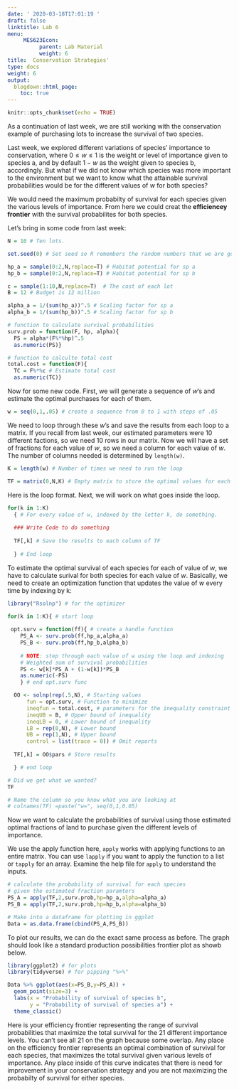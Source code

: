 ```yaml
---
date: ' 2020-03-18T17:01:19 '
draft: false
linktitle: Lab 6
menu: 
     MES623Econ:
          parent: Lab Material
          weight: 6
title:  Conservation Strategies'
type: docs
weight: 6
output:
  blogdown::html_page:
    toc: true
---
```

```r
knitr::opts_chunk$set(echo = TRUE)
```
As a continuation of last week, we are still working with the conservation example of purchasing lots to increase the survival of two species. 

Last week, we explored different variations of species' importance to conservation, where $0\leq w\leq 1$ is the weight or level of importance given to species a, and by default $1-w$ as the weight given to species b, accordingly. But what if we did not know which species was more important to the environment but we want to know what the attainable survival probabilities would be for the different values of $w$ for both species?

We would need the maximum probabilty of survival for each species given the various levels of importance. From here we could creat the **efficiencey frontier** with the survival probabilites for both species. 

Let's bring in some code from last week:
```r
N = 10 # Ten lots.

set.seed(0) # Set seed so R remembers the random numbers that we are going to generate.

hp_a = sample(0:2,N,replace=T) # Habitat potential for sp a
hp_b = sample(0:2,N,replace=T) # Habitat potential for sp b

c = sample(1:10,N,replace=T)  # The cost of each lot
B = 12 # Budget is 12 million

alpha_a = 1/(sum(hp_a))^.5 # Scaling factor for sp a
alpha_b = 1/(sum(hp_b))^.5 # Scaling factor for sp b

# function to calculate survival probabilities
surv.prob = function(F, hp, alpha){ 
  PS = alpha*(F%*%hp)^.5
  as.numeric(PS)} 

# function to calculte total cost
total.cost = function(F){ 
  TC = F%*%c # Estimate total cost
  as.numeric(TC)}

```


Now for some new code. First, we will generate a sequence of $w$'s and estimate the optimal purchases for each of them. 

```r
w = seq(0,1,.05) # create a sequence from 0 to 1 with steps of .05
```

We need to loop through these $w$'s and save the results from each loop to a matrix. If you recall from last week, our estimated parameters were 10 different factions, so we need 10 rows in our matrix. Now we will have a set of fractions for each value of $w$, so we need a column for each value of $w$. The number of columns needed is determined by `length(w)`.

```r
K = length(w) # Number of times we need to run the loop

TF = matrix(0,N,K) # Empty matrix to store the optimal values for each iteration. Each column is a diferent iteration.  
```

Here is the loop format. Next, we will work on what goes inside the loop.
```r
for(k in 1:K)
  { # For every value of w, indexed by the letter k, do something.
    
  ### Write Code to do something
  
  TF[,k] # Save the results to each column of TF
  
  } # End loop

```

To estimate the optimal survival of each species for each of value of $w$, we have to calculate surival for both species for each value of $w$. Basically, we need to create an optimization function that updates the value of $w$ every time by indexing by k:

```r
library("Rsolnp") # for the optimizer

for(k in 1:K){ # start loop
  
 opt.surv = function(ff){ # create a handle function
    PS_A <- surv.prob(ff,hp_a,alpha_a) 
    PS_B <- surv.prob(ff,hp_b,alpha_b) 
    
    # NOTE: step through each value of w using the loop and indexing
    # Weighted sum of survival probabilities
    PS <- w[k]*PS_A + (1-w[k])*PS_B 
    as.numeric(-PS)
    } # end opt.surv func

  OO <- solnp(rep(.5,N), # Starting values
      fun = opt.surv, # Function to minimize
      ineqfun = total.cost, # parameters for the inequality constraint
      ineqUB = B, # Upper bound of inequality
      ineqLB = 0, # Lower bound of inequality
      LB = rep(0,N), # Lower bound 
      UB = rep(1,N), # Upper bound 
      control = list(trace = 0)) # Omit reports
  
  TF[,k] = OO$pars # Store results

  } # end loop

# Did we get what we wanted?
TF

# Name the column so you know what you are looking at
# colnames(TF) =paste("w=", seq(0,1,0.05)

```

Now we want to calculate the probabilities of survival using those estimated optimal fractions of land to purchase given the different levels of importance. 

We use the apply function here, `apply` works with applying functions to an entire matrix. You can use `lapply` if you want to apply the function to a list or `tapply` for an array. Examine the help file for `apply` to understand the inputs.


```r
# calculate the probobility of survival for each species 
# given the estimated fraction paramters
PS_A = apply(TF,2,surv.prob,hp=hp_a,alpha=alpha_a)
PS_B = apply(TF,2,surv.prob,hp=hp_b,alpha=alpha_b)

# Make into a dataframe for plotting in ggplot
Data = as.data.frame(cbind(PS_A,PS_B))


```

To plot our results, we can do the exact same process as before. The graph should look like a standard production possibilities frontier plot as showb below.

```r
library(ggplot2) # for plots
library(tidyverse) # for pipping "%>%"

Data %>% ggplot(aes(x=PS_B,y=PS_A)) + 
  geom_point(size=3) + 
  labs(x = "Probability of survival of species b",
       y = "Probability of survival of species a") +
  theme_classic() 
```


Here is your efficiency frontier representing the range of survival probabilities that maximize the total survival for the 21 different importance levels. You can't see all 21 on the graph because some overlap. Any place on the efficiency frontier represents an optimal combination of survival for each species, that maximizes the total survival given various levels of importance. Any place inside of this curve indicates that there is need for improvement in your conservation strategy and you are not maximizing the probabilty of survival for either species.
